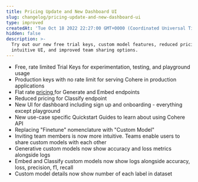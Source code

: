 ```yaml
---
title: Pricing Update and New Dashboard UI
slug: changelog/pricing-update-and-new-dashboard-ui
type: improved
createdAt: 'Tue Oct 18 2022 22:27:00 GMT+0000 (Coordinated Universal Time)'
hidden: false
description: >-
  Try out our new free trial keys, custom model features, reduced pricing,
  intuitive UI, and improved team sharing options.
---
```

- Free, rate limited Trial Keys for experimentation, testing, and playground usage
- Production keys with no rate limit for serving Cohere in production applications
- Flat rate [pricing ](https://cohere.ai/pricing)for Generate and Embed endpoints
- Reduced pricing for Classify endpoint
- New UI for dashboard including sign up and onboarding - everything except playground
- New use-case specific Quickstart Guides to learn about using Cohere API
- Replacing "Finetune" nomenclature with "Custom Model"
- Inviting team members is now more intuitive. Teams enable users to share custom models with each other
- Generative custom models now show accuracy and loss metrics alongside logs
- Embed and Classify custom models now show logs alongside accuracy, loss, precision, f1, recall
- Custom model details now show number of each label in dataset
